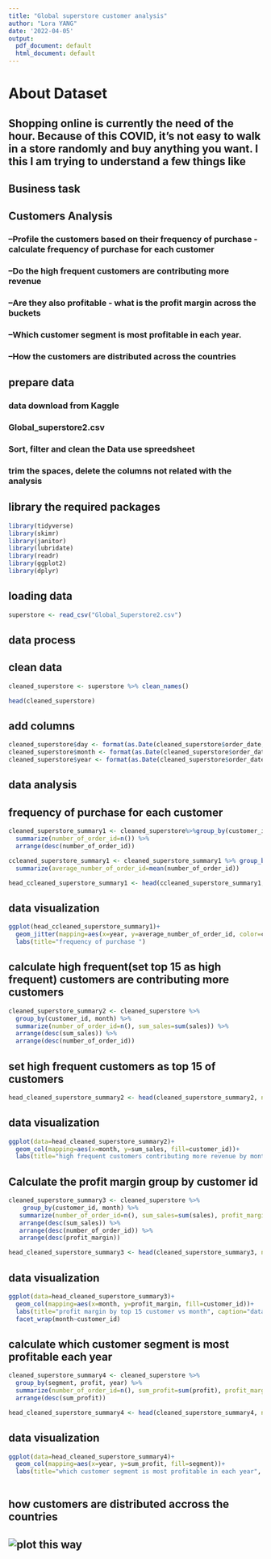 ---
title: "Global superstore customer analysis"
author: "Lora YANG"
date: '2022-04-05'
output:
  pdf_document: default
  html_document: default
---

# **About Dataset**

## Shopping online is currently the need of the hour. Because of this COVID, it's not easy to walk in a store randomly and buy anything you want. I this I am trying to understand a few things like


## **Business task**

## **Customers Analysis**

### --Profile the customers based on their frequency of purchase - calculate frequency of          purchase for each customer

### --Do the high frequent customers are contributing more revenue

### --Are they also profitable - what is the profit margin across the buckets

### --Which customer segment is most profitable in each year.

### --How the customers are distributed across the countries

## **prepare data**

### **data download from Kaggle**

### Global_superstore2.csv

### Sort, filter and clean the Data use spreedsheet
### trim the spaces, delete the columns not related with the analysis 

## library the required packages

```{r}
library(tidyverse)
library(skimr)
library(janitor)
library(lubridate)
library(readr)
library(ggplot2)
library(dplyr)
```


## loading data

```{r}
superstore <- read_csv("Global_Superstore2.csv")
```

## **data process**

## **clean data**

```{r}
cleaned_superstore <- superstore %>% clean_names()

head(cleaned_superstore)
```
## **add columns**

```{r}
cleaned_superstore$day <- format(as.Date(cleaned_superstore$order_date, "%d-%m-%Y"), "%d")
cleaned_superstore$month <- format(as.Date(cleaned_superstore$order_date,"%d-%m-%Y"), "%m")
cleaned_superstore$year <- format(as.Date(cleaned_superstore$order_date, "%d-%m-%Y"),"%Y")
```

## **data analysis**

## **frequency of purchase for each customer**

```{r}
cleaned_superstore_summary1 <- cleaned_superstore%>%group_by(customer_id, year) %>%
  summarize(number_of_order_id=n()) %>%
  arrange(desc(number_of_order_id))

ccleaned_superstore_summary1 <- cleaned_superstore_summary1 %>% group_by(customer_id, year) %>%
  summarize(average_number_of_order_id=mean(number_of_order_id))


```
```{r}
head_ccleaned_superstore_summary1 <- head(ccleaned_superstore_summary1, n=50)

```

## **data visualization**

```{r}
ggplot(head_ccleaned_superstore_summary1)+
  geom_jitter(mapping=aes(x=year, y=average_number_of_order_id, color=customer_id))+
  labs(title="frequency of purchase ")

```


## calculate high frequent(set top 15 as high frequent) customers are contributing more customers

```{r}
cleaned_superstore_summary2 <- cleaned_superstore %>% 
  group_by(customer_id, month) %>%
  summarize(number_of_order_id=n(), sum_sales=sum(sales)) %>%
  arrange(desc(sum_sales)) %>%
  arrange(desc(number_of_order_id))
```

## **set high frequent customers as top 15 of customers**
```{r}
head_cleaned_superstore_summary2 <- head(cleaned_superstore_summary2, n=15)

```
## **data visualization**

```{r}
ggplot(data=head_cleaned_superstore_summary2)+
  geom_col(mapping=aes(x=month, y=sum_sales, fill=customer_id))+
  labs(title="high frequent customers contributing more revenue by month", caption="data from kaggle.com")
```


## **Calculate the profit margin group by customer id**

```{r}
cleaned_superstore_summary3 <- cleaned_superstore %>% 
    group_by(customer_id, month) %>%
   summarize(number_of_order_id=n(), sum_sales=sum(sales), profit_margin=(profit/sales)) %>%
   arrange(desc(sum_sales)) %>%
   arrange(desc(number_of_order_id)) %>%
   arrange(desc(profit_margin))
```

```{r}
head_cleaned_superstore_summary3 <- head(cleaned_superstore_summary3, n=15)

```

## **data visualization**
   
```{r}
ggplot(data=head_cleaned_superstore_summary3)+
  geom_col(mapping=aes(x=month, y=profit_margin, fill=customer_id))+
  labs(title="profit margin by top 15 customer vs month", caption="data from kaggle.com")+
  facet_wrap(month~customer_id)


```


## **calculate which customer segment is most profitable each year**

```{r}
cleaned_superstore_summary4 <- cleaned_superstore %>% 
  group_by(segment, profit, year) %>%
  summarize(number_of_order_id=n(), sum_profit=sum(profit), profit_margin=(profit/sales))%>%   arrange(desc(number_of_order_id)) %>%
  arrange(desc(sum_profit))
```
```{r}
head_cleaned_superstore_summary4 <- head(cleaned_superstore_summary4, n=15)

```

          
## **data visualization**

```{r}
ggplot(data=head_cleaned_superstore_summary4)+
  geom_col(mapping=aes(x=year, y=sum_profit, fill=segment))+
  labs(title="which customer segment is most profitable in each year", caption="data from kaggle.com")
  
```

## **how customers are distributed accross the countries**
## ![plot this way](/cloud/project/image.png)




  
  
  
  


  
  

  

  
  



  
  
  
  
